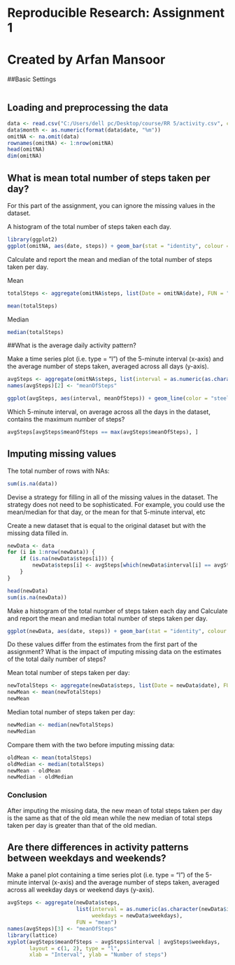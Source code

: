 Reproducible Research: Assignment 1
========================================

Created by Arfan Mansoor
========================================

##Basic Settings 
```r
```
## Loading and preprocessing the data

```r
data <- read.csv("C:/Users/dell pc/Desktop/course/RR 5/activity.csv", colClasses = c("integer", "Date", "factor"))
data$month <- as.numeric(format(data$date, "%m"))
omitNA <- na.omit(data)
rownames(omitNA) <- 1:nrow(omitNA)
head(omitNA)
dim(omitNA)
```
## What is mean total number of steps taken per day?
For this part of the assignment, you can ignore the missing values in the dataset.

A histogram of the total number of steps taken each day.
```r
library(ggplot2)
ggplot(omitNA, aes(date, steps)) + geom_bar(stat = "identity", colour = "steelblue", fill = "steelblue", width = 0.7) + labs(title = "Histogram of Total Number of Steps Taken Each Day", x = "Date", y = "Total number of steps")
```

Calculate and report the mean and median of the total number of steps taken per day.

Mean 
```r
totalSteps <- aggregate(omitNA$steps, list(Date = omitNA$date), FUN = "sum")$x

mean(totalSteps)
```

Median 
```r
median(totalSteps)
```

##What is the average daily activity pattern?

Make a time series plot (i.e. type = "l") of the 5-minute interval (x-axis) and the average number of steps taken, averaged across all days (y-axis).

```r
avgSteps <- aggregate(omitNA$steps, list(interval = as.numeric(as.character(omitNA$interval))), FUN = "mean")
names(avgSteps)[2] <- "meanOfSteps"

ggplot(avgSteps, aes(interval, meanOfSteps)) + geom_line(color = "steelblue", size = 0.8) + labs(title = "Time Series Plot of the 5-minute Interval", x = "5-minute intervals", y = "Average Number of Steps Taken")
```
Which 5-minute interval, on average across all the days in the dataset, contains the maximum number of steps?

```r
avgSteps[avgSteps$meanOfSteps == max(avgSteps$meanOfSteps), ]
```

## Imputing missing values

The total number of rows with NAs:
```r
sum(is.na(data))
```

Devise a strategy for filling in all of the missing values in the dataset. The strategy does not need to be sophisticated. For example, you could use the mean/median for that day, or the mean for that 5-minute interval, etc

Create a new dataset that is equal to the original dataset but with the missing data filled in.

```r
newData <- data 
for (i in 1:nrow(newData)) {
    if (is.na(newData$steps[i])) {
        newData$steps[i] <- avgSteps[which(newData$interval[i] == avgSteps$interval), ]$meanOfSteps
    }
}

head(newData)
sum(is.na(newData))
```
Make a histogram of the total number of steps taken each day and Calculate and report the mean and median total number of steps taken per day.

```r
ggplot(newData, aes(date, steps)) + geom_bar(stat = "identity", colour = "steelblue", fill = "steelblue", width = 0.7) + labs(title = "Histogram of Total Number of Steps Taken Each Day (no missing data)", x = "Date", y = "Total number of steps")
```

Do these values differ from the estimates from the first part of the assignment? What is the impact of imputing missing data on the estimates of the total daily number of steps?

Mean total number of steps taken per day:
```r
newTotalSteps <- aggregate(newData$steps, list(Date = newData$date), FUN = "sum")$x
newMean <- mean(newTotalSteps)
newMean
```

Median total number of steps taken per day:
```r
newMedian <- median(newTotalSteps)
newMedian
```
Compare them with the two before imputing missing data:

```r
oldMean <- mean(totalSteps)
oldMedian <- median(totalSteps)
newMean - oldMean
newMedian - oldMedian
```
### Conclusion 
After imputing the missing data, the new mean of total steps taken per day is the same as that of the old mean while the new median of total steps taken per day is greater than that of the old median.

## Are there differences in activity patterns between weekdays and weekends?
Make a panel plot containing a time series plot (i.e. type = "l") of the 5-minute interval (x-axis) and the average number of steps taken, averaged across all weekday days or weekend days (y-axis).
```r
avgSteps <- aggregate(newData$steps, 
                      list(interval = as.numeric(as.character(newData$interval)), 
                           weekdays = newData$weekdays),
                      FUN = "mean")
names(avgSteps)[3] <- "meanOfSteps"
library(lattice)
xyplot(avgSteps$meanOfSteps ~ avgSteps$interval | avgSteps$weekdays, 
       layout = c(1, 2), type = "l", 
       xlab = "Interval", ylab = "Number of steps")
```
